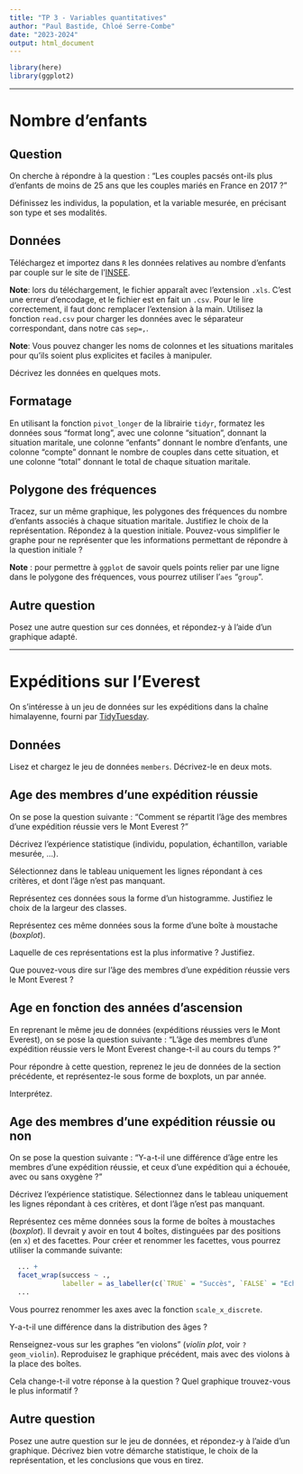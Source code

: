 ```yaml
---
title: "TP 3 - Variables quantitatives"
author: "Paul Bastide, Chloé Serre-Combe"
date: "2023-2024"
output: html_document
---
```


```r
library(here)
library(ggplot2)
```

-----

# Nombre d'enfants

## Question

On cherche à répondre à la question :
"Les couples pacsés ont-ils plus d'enfants de moins de 25 ans que les couples mariés en France en 2017 ?"

Définissez les individus, la population, et la variable mesurée, en précisant son type et ses modalités.

## Données

Téléchargez et importez dans `R` les données relatives au nombre d'enfants par
couple sur le site de
l'[INSEE](https://www.insee.fr/fr/statistiques/4516614?sommaire=4516657&geo=FE-1).

**Note**: lors du téléchargement, le fichier apparaît avec l'extension `.xls`.
C'est une erreur d'encodage, et le fichier est en fait un `.csv`.
Pour le lire correctement, il faut donc remplacer l'extension à la main.
Utilisez la fonction `read.csv` pour charger les données avec le séparateur correspondant, dans notre cas `sep=,`.

**Note**: Vous pouvez changer les noms de colonnes et les situations maritales pour
qu'ils soient plus explicites et faciles à manipuler.

Décrivez les données en quelques mots.

## Formatage

En utilisant la fonction `pivot_longer` de la librairie `tidyr`, formatez les données sous 
"format long",
avec une colonne "situation", donnant la situation maritale,
une colonne "enfants" donnant le nombre d'enfants, 
une colonne "compte" donnant le nombre de couples dans cette situation,
et une colonne "total" donnant le total de chaque situation maritale.

## Polygone des fréquences

Tracez, sur un même graphique, les polygones des fréquences du nombre d'enfants
associés à chaque situation maritale.
Justifiez le choix de la représentation.
Répondez à la question initiale.
Pouvez-vous simplifier le graphe pour ne représenter que les informations permettant de répondre à la question initiale ?

**Note** : pour permettre à `ggplot` de savoir quels points relier par une ligne dans le polygone des fréquences, vous pourrez utiliser l'`aes` "`group`".

## Autre question

Posez une autre question sur ces données, et répondez-y à l'aide d'un graphique adapté.

-----

# Expéditions sur l'Everest

On s'intéresse à un jeu de données sur les expéditions dans la chaîne himalayenne,
fourni par [TidyTuesday](https://github.com/rfordatascience/tidytuesday/blob/master/data/2020/2020-09-22/readme.md).


## Données

Lisez et chargez le jeu de données `members`. Décrivez-le en deux mots.

## Age des membres d'une expédition réussie

On se pose la question suivante :
"Comment se répartit l'âge des membres d'une expédition réussie vers le Mont Everest ?"

Décrivez l'expérience statistique (individu, population, échantillon, variable mesurée, ...).

Sélectionnez dans le tableau uniquement les lignes répondant à ces critères, et
dont l'âge n'est pas manquant.

Représentez ces données sous la forme d'un histogramme.
Justifiez le choix de la largeur des classes.

Représentez ces même données sous la forme d'une boîte à moustache (*boxplot*).

Laquelle de ces représentations est la plus informative ? Justifiez.

Que pouvez-vous dire sur l'âge des membres d'une expédition réussie vers le Mont Everest ?

## Age en fonction des années d'ascension

En reprenant le même jeu de données (expéditions réussies vers le Mont Everest),
on se pose la question suivante : 
"L'âge des membres d'une expédition réussie vers le Mont Everest change-t-il au cours
du temps ?"

Pour répondre à cette question, reprenez le jeu de données de la section précédente,
et représentez-le sous forme de boxplots, un par année.

Interprétez.

## Age des membres d'une expédition réussie ou non

On se pose la question suivante :
"Y-a-t-il une différence d'âge entre les membres d'une expédition réussie,
et ceux d'une expédition qui a échouée, avec ou sans oxygène ?"

Décrivez l'expérience statistique.
Sélectionnez dans le tableau uniquement les lignes répondant à ces critères, et
dont l'âge n'est pas manquant.

Représentez ces même données sous la forme de boîtes à moustaches (*boxplot*).
Il devrait y avoir en tout 4 boîtes, distinguées par des positions (en `x`) et des facettes.
Pour créer et renommer les facettes, vous pourrez utiliser la commande suivante:
```r
  ... +
  facet_wrap(success ~ .,
             labeller = as_labeller(c(`TRUE` = "Succès", `FALSE` = "Echec"))) +
  ...
```
Vous pourrez renommer les axes avec la fonction `scale_x_discrete`.

Y-a-t-il une différence dans la distribution des âges ?

Renseignez-vous sur les graphes "en violons" (*violin plot*, voir `?geom_violin`).
Reproduisez le graphique précédent, mais avec des violons à la place des boîtes.

Cela change-t-il votre réponse à la question ?
Quel graphique trouvez-vous le plus informatif ?

## Autre question

Posez une autre question sur le jeu de données, et répondez-y à l'aide d'un graphique.
Décrivez bien votre démarche statistique, le choix de la représentation, et les conclusions que vous en tirez.
